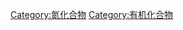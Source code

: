 {{Commonscat|Organonitrogen compounds}}

[[Category:氮化合物|Category:氮化合物]]


[[Category:有机化合物|Category:有机化合物]]